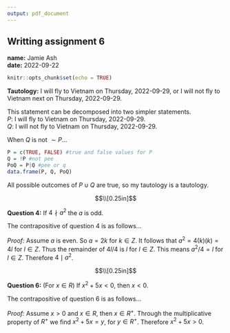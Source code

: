 ```yaml
---
output: pdf_document
---
```


## Writting assignment 6

**name:** Jamie Ash  
**date:** 2022-09-22

```r
knitr::opts_chunk$set(echo = TRUE)
```

**Tautology:** I will fly to Vietnam on Thursday, 2022-09-29, or I will not fly to Vietnam 
next on Thursday, 2022-09-29. 

This statement can be decomposed into two simpler statements.       
$P$: I will fly to Vietnam on Thursday, 2022-09-29.  
$Q$: I will not fly to Vietnam on Thursday, 2022-09-29.  

When $Q$ is not $\sim P$...  

```r
P = c(TRUE, FALSE) #true and false values for P 
Q = !P #not pee
PoQ = P|Q #pee or q
data.frame(P, Q, PoQ)
```

All possible outcomes of $P \cup Q$ are true, so my tautology is a tautology.   

$$\\[0.25in]$$

**Question 4:** If $4\nmid a^2$ the $a$ is odd.  

The contrapositive of question 4 is as follows...   

\begin{center}
If $a$ is even, then $4 \mid a^2$.  
\end{center}

*Proof:* Assume $a$ is even. So $a = 2k$ for $k \in Z$. It follows that 
$a^2 = 4(k)(k) = 4l$ for $l \in Z$. Thus the remainder of $4l/4$ is $l$ for 
$l \in Z$. This means $a^2/4 = l$ for $l \in Z$. Therefore $4 \mid a^2$.   

$$\\[0.25in]$$

**Question 6:** (For $x \in R$) If $x^2+5x < 0$, then $x<0$.   

The contrapositive of question 6 is as follows...   

\begin{center}
(For $x \in R$) If $x>0$, then $x^2 + 5x >0$.  
\end{center}

*Proof:* Assume $x>0$ and $x \in R$, then $x \in R^+$. Through the multiplicative 
property of $R^+$ we find $x^2+5x=y$, for $y \in R^+$. Therefore $x^2+5x>0$. 














































